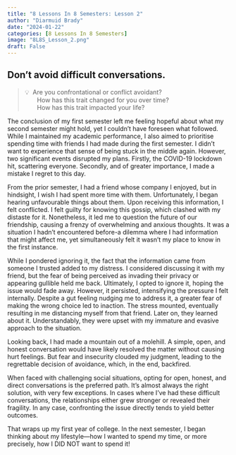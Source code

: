 ```yaml
---
title: "8 Lessons In 8 Semesters: Lesson 2"
author: "Diarmuid Brady"
date: "2024-01-22"
categories: [8 Lessons In 8 Semesters]
image: "8L8S_Lesson_2.png"
draft: False
---
```


## Don't avoid difficult conversations.

> 💡&nbsp; Are you confrontational or conflict avoidant? <br>
> &nbsp;&nbsp;&nbsp;&nbsp;&nbsp;&nbsp;&nbsp;How has this trait changed for you over time? <br>
> &nbsp;&nbsp;&nbsp;&nbsp;&nbsp;&nbsp;&nbsp;How has this trait impacted your life? <br>

The conclusion of my first semester left me feeling hopeful about what my second semester might hold, yet I couldn't have foreseen what followed. While I maintained my academic performance, I also aimed to prioritise spending time with friends I had made during the first semester. I didn't want to experience that sense of being stuck in the middle again. However, two significant events disrupted my plans. Firstly, the COVID-19 lockdown hit, scattering everyone. Secondly, and of greater importance, I made a mistake I regret to this day. 

From the prior semester, I had a friend whose company I enjoyed, but in hindsight, I wish I had spent more time with them. Unfortunately, I began hearing unfavourable things about them. Upon receiving this information, I felt conflicted. I felt guilty for knowing this gossip, which clashed with my distaste for it. Nonetheless, it led me to question the future of our friendship, causing a frenzy of overwhelming and anxious thoughts. It was a situation I hadn't encountered before-a dilemma where I had information that might affect me, yet simultaneously felt it wasn't my place to know in the first instance. 

While I pondered ignoring it, the fact that the information came from someone I trusted added to my distress. I considered discussing it with my friend, but the fear of being perceived as invading their privacy or appearing gullible held me back. Ultimately, I opted to ignore it, hoping the issue would fade away. However, it persisted, intensifying the pressure I felt internally. Despite a gut feeling nudging me to address it, a greater fear of making the wrong choice led to inaction. The stress mounted, eventually resulting in me distancing myself from that friend. Later on, they learned about it. Understandably, they were upset with my immature and evasive approach to the situation. 

Looking back, I had made a mountain out of a molehill. A simple, open, and honest conversation would have likely resolved the matter without causing hurt feelings. But fear and insecurity clouded my judgment, leading to the regrettable decision of avoidance, which, in the end, backfired. 

When faced with challenging social situations, opting for open, honest, and direct conversations is the preferred path. It's almost always the right solution, with very few exceptions. In cases where I've had these difficult conversations, the relationships either grew stronger or revealed their fragility. In any case, confronting the issue directly tends to yield better outcomes. 

That wraps up my first year of college. In the next semester, I began thinking about my lifestyle—how I wanted to spend my time, or more precisely, how I DID NOT want to spend it!